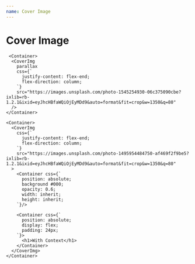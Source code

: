 ```yaml
---
name: Cover Image
---
```



# Cover Image

<Props of={CoverImg} />

<Playground>
  <ThemeProvider>
    <Container margin5="bottom">
      <CoverImg
        css={`
          justify-content: flex-end;
          flex-direction: column;
        `} 
        src="https://images.unsplash.com/photo-1555605562-eb11c2d46767?ixlib=rb-1.2.1&ixid=eyJhcHBfaWQiOjEyMDd9&auto=format&fit=crop&w=1050&q=80"
      />
    </Container>

     <Container>
      <CoverImg
        parallax
        css={`
          justify-content: flex-end;
          flex-direction: column;
        `}
        src="https://images.unsplash.com/photo-1545254930-06c375090cbe?ixlib=rb-1.2.1&ixid=eyJhcHBfaWQiOjEyMDd9&auto=format&fit=crop&w=1350&q=80"
      />
    </Container>

    <Container>
      <CoverImg
        css={`
          justify-content: flex-end;
          flex-direction: column;
        `}
        src="https://images.unsplash.com/photo-1495954484750-af469f2f9be5?ixlib=rb-1.2.1&ixid=eyJhcHBfaWQiOjEyMDd9&auto=format&fit=crop&w=1350&q=80"
      >
        <Container css={`
          position: absolute;
          background #000;
          opacity: 0.6;
          width: inherit;
          height: inherit;
        `}/>

        <Container css={`
          position: absolute;
          display: flex;
          padding: 24px;
        `}>
          <h1>With Context</h1>
        </Container>
      </CoverImg>
    </Container>

  </ThemeProvider>
</Playground>
